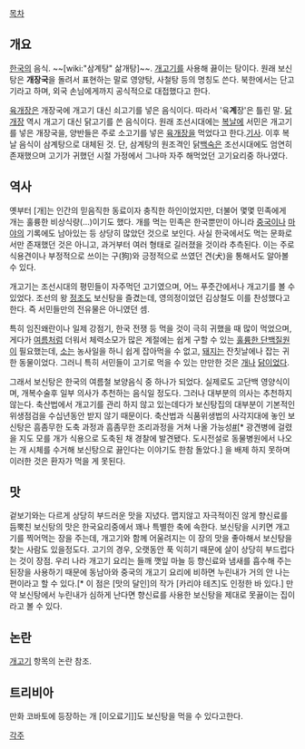 [[목차]]

== 개요 ==
[[한국]]의 음식. ~~[wiki:"삼계탕" 삶개탕]~~. [[개고기]]를 사용해 끓이는 탕이다. 원래 보신탕은 '''개장국'''을 돌려서 표현하는 말로 영양탕, 사철탕 등의 명칭도 쓴다. 북한에서는 단고기라고 하며, 외국 손님에게까지 공식적으로 대접했다고 한다. 

[[육개장]]은 개장국에 개고기 대신 쇠고기를 넣은 음식이다. 따라서 '육'''계'''장'은 틀린 말. [[닭개장]] 역시 개고기 대신 닭고기를 쓴 음식이다. 원래 조선시대에는 [[복날]]에 서민은 개고기를 넣은 개장국을, 양반들은 주로 소고기를 넣은 [[육개장]]을 먹었다고 한다.[http://news.nate.com/view/20140719n02642 기사]. 이후 복날 음식이 삼계탕으로 대체된 것. 단, 삼계탕의 원조격인 닭[[백숙]]은 조선시대에도 엄연히 존재했으며 고기가 귀했던 시절 가정에서 그나마 자주 해먹었던 고기요리중 하나였다.

== 역사 ==
옛부터 [개]는 인간의 믿음직한 동료이자 충직한 하인이었지만, 더불어 몇몇 민족에게 개는 훌륭한 비상식량(…)이기도 했다. 개를 먹는 민족은 한국뿐만이 아니라 [[중국]]이나 [[마야]]의 기록에도 남아있는 등 상당히 많았던 것으로 보인다. 사실 한국에서도 먹는 문화로서만 존재했던 것은 아니고, 과거부터 여러 형태로 길러졌을 것이라 추측된다. 이는 주로 식용견이나 부정적으로 쓰이는 구(狗)와 긍정적으로 쓰였던 견(犬)을 통해서도 알아볼 수 있다.

개고기는 조선시대의 평민들이 자주먹던 고기였으며, 어느 푸줏간에서나 개고기를 볼 수 있었다. 
조선의 왕 [[정조]]도 보신탕을 즐겼는데, 영의정이었던 김상철도 이를 찬성했다고 한다. 즉 서민들만의 전유물은 아니였던 셈.

특히 임진왜란이나 일제 강점기, 한국 전쟁 등 먹을 것이 극히 귀했을 때 많이 먹었으며, 게다가 [[여름]]처럼 더워서 체력소모가 많은 계절에는 쉽게 구할 수 있는 [[베어 그릴스|훌륭한 단백질원]]이 필요했는데, [[소]]는 농사일을 하니 쉽게 잡아먹을 수 없고, [[돼지]]는 잔칫날에나 잡는 귀한 동물이었다. 그러니 특히 서민들이 고기로 먹을 수 있는 만만한 것은 [[개]]나 [[닭]]이었다.

그래서 보신탕은 한국의 여름철 보양음식 중 하나가 되었다. 실제로도 고단백 영양식이며, 개복수술후 일부 의사가 추천하는 음식일 정도다. 그러나 대부분의 의사는 추천하지 않는다. 축산법에서 개고기를 관리 하지 않고 있는데다가 보신탕집의 대부분이 기본적인 위생점검을 수십년동안 받지 않기 때문이다. 축산법과 식품위생법의 사각지대에 놓인 보신탕은 흠좀무한 도축 과정과 흠좀무한 조리과정을 거쳐 나올 가능성[http://news.kbs.co.kr/society/2012/07/20/2506420.html #][* 광견병에 걸렸을 지도 모를 개가 식용으로 도축된 채 경찰에 발견됐다. 도시전설로 동물병원에서 나오는 개 시체를 수거해 보신탕으로 끓인다는 이야기도 한참 돌았다.] 을 배제 하지 못하며 이러한 것은 환자가 먹을 게 못된다.

== 맛 ==
겉보기와는 다르게 상당히 부드러운 맛을 지녔다. 맵지않고 자극적이진 않게 향신료를 듬뿍친 보신탕의 맛은 한국요리중에서 꽤나 특별한 축에 속한다. 보신탕을 시키면 개고기를 찍어먹는 장을 주는데, 개고기와 함께 어울려지는 이 장의 맛을 좋아해서 보신탕을 찾는 사람도 있을정도다. 고기의 경우, 오랫동안 푹 익히기 때문에 살이 상당히 부드럽다는 것이 장점. 우리 나라 개고기 요리는 들깨 깻잎 마늘 등 향신료와 냄새를 흡수해 주는 된장을 사용하기 때문에 동남아와 중국의 개고기 요리에 비하면 누린내가 거의 안 나는 편이라고 할 수 있다.[* 이 점은 [맛의 달인]의 작가 [카리야 테츠]도 인정한 바 있다.] 만약 보신탕에서 누린내가 심하게 난다면 향신료를 사용한 보신탕을 제대로 못끓이는 집이라고 볼 수 있다.

== 논란 ==
[[개고기]] 항목의 논란 참조.

== 트리비아 ==
만화 코바토에 등장하는 개 [이오료기]]도 보신탕을 먹을 수 있다고한다.

[[각주]]
